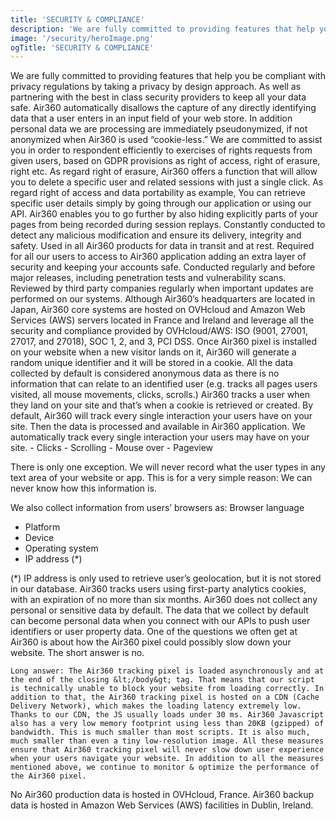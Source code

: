 ```yaml
---
title: 'SECURITY & COMPLIANCE'
description: 'We are fully committed to providing features that help you be compliant with GDPR by taking a privacy by design approach. As well as partnering with the best in class security providers to keep all your data safe.'
image: '/security/heroImage.png'
ogTitle: 'SECURITY & COMPLIANCE'
---
```


<BlockHeroWithImage title="Committed to Privacy & Security" subtext="SECURITY & COMPLIANCE" src='/security/heroImage.png'>
  We are fully committed to providing features that help you be compliant with privacy regulations by taking a privacy by design approach. As well as partnering with the best in class security providers to keep all your data safe.
</BlockHeroWithImage>

<BlockSection>
  <Security lang="en" />
</BlockSection>

<BlockSection>
  <EnabledCompliance lang="en" />
</BlockSection>

<GalleryBlocks title='Air360 privacy features'>
  <Block title='Privacy by default – minimization' icon='user-shield'>
    Air360 automatically disallows the capture of any directly identifying data that a user enters in an input field of your web store. In addition personal data we are processing
are immediately pseudonymized, if not anonymized when Air360 is used “cookie-less.”
  </Block>
  <Block title='Exercises of right' icon='person-circle-minus'>
    We are committed to assist you in order to respondent efficiently to exercises of rights requests from given users,  based on GDPR provisions as right of access, right of erasure, right 
    etc. As regard right of erasure, Air360 offers a function that will allow you to delete a specific user and related 
    sessions with just a single click. As regard right of access and data portability as example, You can retrieve specific user details simply by going through our application or using our API.
  </Block>
  <Block title='Restrict specific data acquisition' icon='person-sign'>
    Air360 enables you to go further by also hiding explicitly parts of your pages from being recorded during session replays.
  </Block>
</GalleryBlocks>

<BlockSection>
  <SecureData lang="en" />
</BlockSection>

<GalleryBlocks title='Air360 Security Measures'>
  <Block title='Monitoring of our Tracking pixel' icon='monitor-waveform'>
    Constantly conducted to detect any malicious modification and ensure its delivery, integrity and safety.
  </Block>
  <Block title='State-of-the-art encryption' icon='binary-lock'>
    Used in all Air360 products for data in transit and at rest.
  </Block>
  <Block title='Multi-Factor Authentication (MFA)' icon='laptop-mobile'>
    Required for all our users to access to Air360 application adding an extra layer of security and keeping your accounts safe.
  </Block>
  <Block title='Third-party security audits' icon='camera-cctv'>
    Conducted regularly and before major releases, including penetration tests and vulnerability scans.
  </Block>
  <Block title='Security best practices' icon='check-to-slot'>
    Reviewed by third party companies regularly when important updates are performed on our systems.
  </Block>
  <Block title='Customer data processed & stored in the EU' icon='server'>
    Although Air360’s headquarters are located in Japan, Air360 core systems are hosted on OVHcloud and Amazon Web Services (AWS) servers located in France and Ireland and leverage all the security and compliance provided by OVHcloud/AWS: ISO (9001, 27001, 27017, and 27018), SOC 1, 2, and 3, PCI DSS.
  </Block>
</GalleryBlocks>

<BlockFeature title='FAQs'>
  <MdxAccordion title='How does Air360 work?'>Once Air360 pixel is installed on your website when a new visitor lands on it, Air360 will generate a random unique identifier and it will be stored in a cookie. All the data collected by default is considered anonymous data as there is no information that can relate to an identified user (e.g. tracks all pages users visited, all mouse movements, clicks, scrolls.)</MdxAccordion>
  <MdxAccordion title='How does Air360 track a user?'>Air360 tracks a user when they land on your site and that’s when a cookie is retrieved or created. By default, Air360 will track every single interaction your users have on your site. Then the data is processed and available in Air360 application.</MdxAccordion>
  <MdxAccordion title='What data is collected?'>
  We automatically track every single interaction your users may have on your site.
  - Clicks
  - Scrolling
  - Mouse over
  - Pageview

  There is only one exception. We will never record what the user types in any text area of your website or app. This is for a very simple reason: We can never know how this information is.

  We also collect information from users’ browsers as:
  Browser language
  - Platform
  - Device
  - Operating system
  - IP address (*)

  (*) IP address is only used to retrieve user’s geolocation, but it is not stored in our database.
  </MdxAccordion>
  <MdxAccordion title='What types of cookies are used?'>Air360 tracks users using first-party analytics cookies, with an expiration of no more than six months.</MdxAccordion>
  <MdxAccordion title='Do we collect personal data?'>Air360 does not collect any personal or sensitive data by default. The data that we collect by default can become personal data when you connect with our APIs to push user identifiers or user property data.</MdxAccordion>
  <MdxAccordion title='Does Air360 makes your website or app slower?'>
    One of the questions we often get at Air360 is about how the Air360 pixel could possibly slow down your website. The short answer is no.

    Long answer: The Air360 tracking pixel is loaded asynchronously and at the end of the closing &lt;/body&gt; tag. That means that our script is technically unable to block your website from loading correctly. In addition to that, the Air360 tracking pixel is hosted on a CDN (Cache Delivery Network), which makes the loading latency extremely low. Thanks to our CDN, the JS usually loads under 30 ms. Air360 Javascript also has a very low memory footprint using less than 20KB (gzipped) of bandwidth. This is much smaller than most scripts. It is also much, much smaller than even a tiny low-resolution image. All these measures ensure that Air360 tracking pixel will never slow down user experience when your users navigate your website. In addition to all the measures mentioned above, we continue to monitor & optimize the performance of the Air360 pixel.
  </MdxAccordion>
  <MdxAccordion title='Does Air360 sell data?'>No</MdxAccordion>
  <MdxAccordion title='Where is Air360 data stored? (Data Hosting and Storage)'>Air360 production data is hosted in OVHcloud, France. Air360 backup data is hosted in Amazon Web Services (AWS) facilities in Dublin, Ireland.</MdxAccordion>
</BlockFeature>